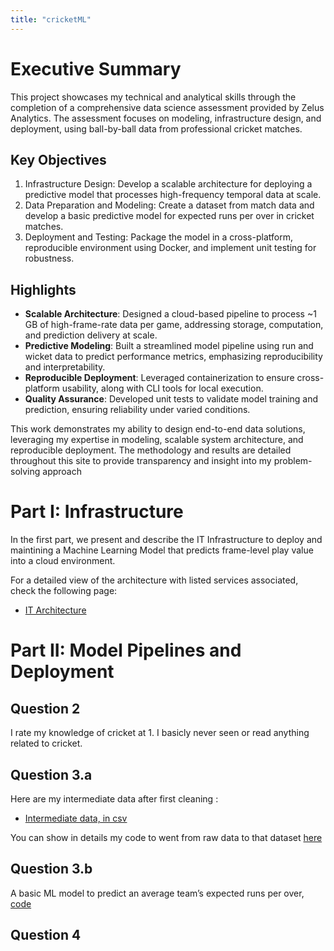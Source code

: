 ```yaml
---
title: "cricketML"
---
```


# Executive Summary

This project showcases my technical and analytical skills through the completion of a comprehensive data science assessment provided by Zelus Analytics. The assessment focuses on modeling, infrastructure design, and deployment, using ball-by-ball data from professional cricket matches.

## Key Objectives
1. Infrastructure Design: Develop a scalable architecture for deploying a predictive model that processes high-frequency temporal data at scale.
2. Data Preparation and Modeling: Create a dataset from match data and develop a basic predictive model for expected runs per over in cricket matches.
3. Deployment and Testing: Package the model in a cross-platform, reproducible environment using Docker, and implement unit testing for robustness.

## Highlights
- **Scalable Architecture**: Designed a cloud-based pipeline to process ~1 GB of high-frame-rate data per game, addressing storage, computation, and prediction delivery at scale.
- **Predictive Modeling**: Built a streamlined model pipeline using run and wicket data to predict performance metrics, emphasizing reproducibility and interpretability.
- **Reproducible Deployment**: Leveraged containerization to ensure cross-platform usability, along with CLI tools for local execution.
- **Quality Assurance**: Developed unit tests to validate model training and prediction, ensuring reliability under varied conditions.

This work demonstrates my ability to design end-to-end data solutions, leveraging my expertise in modeling, scalable system architecture, and reproducible deployment. The methodology and results are detailed throughout this site to provide transparency and insight into my problem-solving approach


# Part I: Infrastructure

In the first part, we present and describe the IT Infrastructure to deploy and maintining a Machine Learning Model that predicts frame-level play value into a cloud environment.

For a detailed view of the architecture with listed services associated, check the following page:

- [IT Architecture]()



# Part II: Model Pipelines and Deployment

## Question 2

I rate my knowledge of cricket at 1. I basicly never seen or read anything related to cricket.

## Question 3.a

Here are my intermediate data after first cleaning :

- [Intermediate data, in csv]()

You can show in details my code to went from raw data to that dataset [here]()

## Question 3.b

A basic ML model to predict an average team's expected runs per over, [code]()

## Question 4